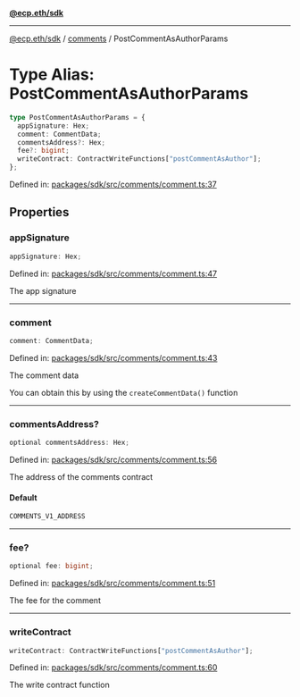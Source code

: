[**@ecp.eth/sdk**](../../index.mdx)

***

[@ecp.eth/sdk](/sdk-reference/index.mdx) / [comments](/sdk-reference/comments/index.mdx) / PostCommentAsAuthorParams

# Type Alias: PostCommentAsAuthorParams

```ts
type PostCommentAsAuthorParams = {
  appSignature: Hex;
  comment: CommentData;
  commentsAddress?: Hex;
  fee?: bigint;
  writeContract: ContractWriteFunctions["postCommentAsAuthor"];
};
```

Defined in: [packages/sdk/src/comments/comment.ts:37](https://github.com/ecp-eth/comments-monorepo/blob/main/packages/sdk/src/comments/comment.ts#L37)

## Properties

### appSignature

```ts
appSignature: Hex;
```

Defined in: [packages/sdk/src/comments/comment.ts:47](https://github.com/ecp-eth/comments-monorepo/blob/main/packages/sdk/src/comments/comment.ts#L47)

The app signature

***

### comment

```ts
comment: CommentData;
```

Defined in: [packages/sdk/src/comments/comment.ts:43](https://github.com/ecp-eth/comments-monorepo/blob/main/packages/sdk/src/comments/comment.ts#L43)

The comment data

You can obtain this by using the `createCommentData()` function

***

### commentsAddress?

```ts
optional commentsAddress: Hex;
```

Defined in: [packages/sdk/src/comments/comment.ts:56](https://github.com/ecp-eth/comments-monorepo/blob/main/packages/sdk/src/comments/comment.ts#L56)

The address of the comments contract

#### Default

```ts
COMMENTS_V1_ADDRESS
```

***

### fee?

```ts
optional fee: bigint;
```

Defined in: [packages/sdk/src/comments/comment.ts:51](https://github.com/ecp-eth/comments-monorepo/blob/main/packages/sdk/src/comments/comment.ts#L51)

The fee for the comment

***

### writeContract

```ts
writeContract: ContractWriteFunctions["postCommentAsAuthor"];
```

Defined in: [packages/sdk/src/comments/comment.ts:60](https://github.com/ecp-eth/comments-monorepo/blob/main/packages/sdk/src/comments/comment.ts#L60)

The write contract function
